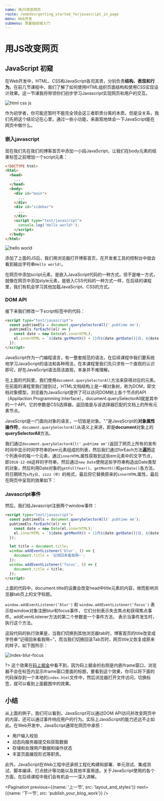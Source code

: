 ```yaml
---
name: 用JS改变网页
route: /webdev/getting_started_fe/javascript_in_page
menu: Web开发
submenu: 零基础前端入门
---
```



# 用JS改变网页

## JavaScript 初窥

在Web开发中，HTML、CSS和JavaScript各司其责，分别负责**结构、表现和行为**。在前几节课程中，我们了解了如何使用HTML组织页面结构和使用CSS实现设计效果。这一节课我将带领你们初步学习Javascript实现网页和用户的交互。

![html css js](public/html-css-javascript.jpg)

作为初学者，你可能还暂时不能完全领会这三者职责分离的本质，但是没关系，我们先把这个结论记在心里，通过一些小功能，来直观地体会一下JavaScript能在网页中做什么。

### 嵌入javascript

现在我们先在我们的博客首页中添加一小段JavaScript，让我们在body元素的结束标签之前增加一个script元素：

```html
<!DOCTYPE html>
<html>
  <head>
    ...
  </head>
  <body>
    <div id="main">
      ...
    </div>
    <div id="sidebar">
      ...
    </div>
    <script type="text/javascript">
      console.log('Hello world!');
    </script>    
  </body>
</html>
```

![hello world](public/index-js-console2.jpg)

添加了上面的JS后，我们用浏览器打开博客首页，在开发者工具的控制台中就会看到输出字符串`Hello world!`。

在网页中添加script元素，是嵌入JavaScript代码的一种方式，但不是唯一方式，就像在网页中添加style元素，是嵌入CSS代码的一种方式一样，在后续的课程里，我们有机会学习其他加载JavaScript、CSS的方式。

### DOM API

接下来我们修改一下script标签中的代码：

```html
<script type="text/javascript">
  const pubtimeEls = document.querySelectorAll('.pubtime em');
  pubtimeEls.forEach((el) => {
    const date = new Date(el.innerHTML);
    el.innerHTML = `${date.getMonth() + 1}月${date.getDate()}日, ${date.getFullYear()}`;
  });
</script>
```

JavaScript作为一门编程语言，有一整套规范的语法，在后续课程中我们要系统地学习JavaScript的语法和各种用法，在本课程里我们先只求有一个直观的认识即可，好在JavaScript语法简洁直观，本身并不难理解。

在上面的代码里，我们使用`document.querySelectorAll`方法来获得对应的元素。在前面的课程里我们提到过，HTML文档结构上是一棵对象树，称为DOM，即文档对象模型。浏览器为JavaScript提供了可以访问DOM树上各个节点的API（Appilaction Programming Interface），document.querySelectorAll就是其中的一个API，它的参数是CSS选择器，返回值是与该选择器匹配的文档上的所有元素节点。

JavaScript是一门面向对象的语言，一切皆是对象。"."是JavaScript的**对象属性操作符**，`document.querySelectorAll`从语义上来讲，即是**document**对象上的**querySelectorAll**方法。

我们通过`document.querySelectorAll('.pubtime em')`返回了网页上所有的发布时间中显示时间字符串的em元素组成的列表，然后我们通过forEach方法**遍历**这个列表中的每一个元素，通过`innerHTML`属性获取到这些em元素中的文字节点，即`2018-12-08`这样的字符串，然后通过`new Date`使用这些字符串构造出Date类型的对象，然后利用Date对象的`getFullYear()`、`getMonth()`和`getDate()`各方法，将日期转为`x月y日, zzzz（年）`的格式，最后将它替换原来的`innerHTML`属性，最后在网页中呈现的效果如下：

<JCode codeId="7105278769576968206"/>

### Javascript事件

然后，我们给Javascript注册两个window事件：

```html
<script type="text/javascript">
  const pubtimeEls = document.querySelectorAll('.pubtime em');
  pubtimeEls.forEach((el) => {
    const date = new Date(el.innerHTML);
    el.innerHTML = `${date.getMonth() + 1}月${date.getDate()}日, ${date.getFullYear()}`;
  });

  let title = document.title;
  window.addEventListener('blur', () => {
    document.title = '记得回来看我啊~';
  });
  window.addEventListener('focus', () => {
    document.title = title;
  });
</script>
```

上面的代码中，document.title的设置会改变head中title元素的内容，继而影响浏览器tab页上的文字标题。

`window.addEventListener('blur')` 和 `window.addEventListener('focus')` 表示给window对象注册blur和focus事件， 它们分别表示失去焦点和获得焦点事件。addEventListener方法的第二个参数是一个事件方法， 表示当事件发生时，执行这个方法。

这段代码的执行效果是，当我们切换到其他浏览器tab时，博客首页的title改变成字符串“记得回来看我啊~”，而当我们切换回该Tab页时，网页title又恢复成原来的样子。如下图所示：

![index-blur-focus](public/index-blur-focus.jpg)

?> 这个效果在[码上掘金](https://code.juejin.cn)中看不到，因为码上掘金的右侧是内嵌iframe窗口，浏览器不会在标签内显示iframe窗口里面的标题，要看到这个效果，你可以将下面的代码保存到一个本地的`index.html`文件中，然后浏览器打开文件访问，切换标签，就可以看到上面截图中的效果。

<JCode codeId="7105283021548290079"/>

## 小结

从上面的例子，我们可以看到，JavaScript可以通过DOM API访问并改变网页中的内容，还可以通过事件响应用户的行为。实际上JavaScript的能力还远不止如此。在Web开发中，JavaScript通常在网页中承担：

- 用户输入校验
- 动态向服务器提交和获取数据
- 存储和处理用户数据和操作状态
- 丰富页面展现形式等职责。

此外，JavaScript在Web工程中还承担工程化构建和部署、单元测试、集成测试、脚本编译、打点统计等功能以及其他丰富用途。关于JavaScript使用的各个方面，在后续课程中我们会有机会一一深入讲解。


<Pagination
  previous={{name: '上一节', src: 'layout_and_styles'}}
  next={{name: '下一节', src: 'publish_your_blog_work'}}
/>

